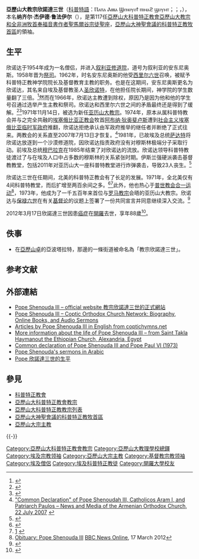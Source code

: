 {{Infobox Christian leader
|type = Pope
|honorific-prefix=亞歷山大教宗
| name = 欣諾達三世
|image = [[File:Chuck_Kennedy_-_The_Official_White_House_Photostream_-_P060409CK-0199_(pd).jpg|180px]]
|birth_name = 納齊爾·杰伊德
|term_start = 1971年11月14日
|term_end = 2012年3月17日
|predecessor = [[西里爾六世_(亞歷山大教宗)|西里爾六世]]
|successor = [[塞奧佐羅斯二世|塞奧佐羅斯二世]]
|birth_date = {{birth date |1923|8|3}}
|birthplace = [[埃及王國|埃及]][[艾斯尤特|艾斯尤特]]
|death_date ={{death date and age|2012|03|17|1923|08|3}}
|deathplace = [[埃及|埃及]][[開羅|開羅]]
|other = 欣諾達
}}

'''亞歷山大教宗欣諾達三世'''（[[科普特語|科普特語]]：Ⲡⲁⲡⲁ Ⲁⲃⲃⲁ Ϣⲉⲛⲟⲩⲟϯ ⲡⲓⲙⲁϩ ϣⲟⲩⲙⲧ；{{lang-ar|بابا الإسكندرية شنودة الثالث}}；{{lang-en|Pope Shenouda III of Alexandria}}，{{bd|1923年|8月3日|2012年|3月17日<ref>{{cite news|title=Pope of Egypt's Coptic Christian Church dies|publisher=[[USA_Today|USA Today]]|url=http://www.usatoday.com/news/religion/story/2012-03-17/coptic-pope-dead/53589320/1?csp=34news|date=2012-03-17|accessdate=2012-03-17|archive-date=2016-03-16|archive-url=https://web.archive.org/web/20160316211909/http://www.usatoday.com/news/religion/story/2012-03-17/coptic-pope-dead/53589320/1?csp=34news|dead-url=no}}</ref><ref>{{Cite web |url=http://www.cdnews.com.tw/cdnews_site/docDetail.jsp?coluid=109&docid=101850087 |title=國際/埃基督教會精神領袖謝努達去世 - 中央日報網路報 2012.03.18 |access-date=2012-03-18 |archive-url=https://web.archive.org/web/20160304091859/http://www.cdnews.com.tw/cdnews_site/docDetail.jsp?coluid=109&docid=101850087 |archive-date=2016-03-04 |dead-url=yes }}</ref>|catIdx=Shenouda}}），本名'''纳齐尔·杰伊德·鲁法伊尔'''（{{lang-ar|'''نظير جيد روفائيل'''}}），是第117任[[亞歷山大科普特正教會|亞歷山大科普特正教會]][[亞歷山大科普特正教會教宗|亞歷山大教宗和全非洲牧首奉福音書作者聖馬爾谷宗徒聖座]]，[[亞歷山大神聖會議的科普特正教牧首區|亞歷山大神聖會議的科普特正教牧首區]]的領袖。

== 生平 ==
欣诺达于1954年成为一名僧侣，并进入[[叙利亚修道院|叙利亚修道院]]，道号为叙利亚的安东尼奥斯。1958年晋为[[祭司|祭司]]。1962年，时名安东尼奥斯的他受[[西里爾六世_(亞歷山大教宗)|西里尔六世]]召唤，被赋予科普特正教神学院院长及基督教育主教的职务。也是在这期间，安东尼奥斯更名为欣诺达，其名来自埃及基督教圣人[[圣欣诺特|圣欣诺特]]，在他担任院长期间，神学院的学生数量翻了三倍。<ref name="autogenerated1">{{cite web|url=http://www.copticchurch.net/topics/pope/#Biography|title=Pope Shenouda III|accessdate=18 March 2012|date=|publisher=Copticchurch.net|archive-date=2008-02-17|archive-url=https://web.archive.org/web/20080217215308/http://www.copticchurch.net/topics/pope/#Biography|dead-url=no}}</ref>然而在1966年，欣诺达主教遭到除权，原因乃是因为他和他的学生号召通过选举产生主教和祭司。欣诺达和西里尔六世之间的矛盾最终还是得到了缓解。<ref>{{cite web|url=http://www.coptichistory.org/new_page_1494.htm|title=العلامة القمص متى المسكين|accessdate=18 March 2012|publisher=Coptichistory.org|archive-date=2018-10-07|archive-url=https://web.archive.org/web/20181007120615/http://www.coptichistory.org/new_page_1494.htm|dead-url=no}}</ref><ref>{{Cite web |url=http://www.zeitun-eg.net/members_contrib/DrGeorgeHBebawi16Nov06.doc |title=存档副本 |accessdate=2018-09-22 |archive-date=2016-08-26 |archive-url=https://web.archive.org/web/20160826235800/http://www.zeitun-eg.net/members_contrib/DrGeorgeHBebawi16Nov06.doc |dead-url=no }}</ref>1971年11月14日，被选为新任[[亞歷山大港牧首|亚历山大教宗]]。1974年，原本从属科普特教会并与之完全共融的[[埃塞俄比亞正統台瓦西多教會|埃塞俄比亚正教会]]牧首[[阿布纳·狄奥斐卢斯|阿布纳·狄奥斐卢斯]]遭到[[社会主义埃塞俄比亚临时军政府|社会主义埃塞俄比亚临时军政府]]推翻，欣诺达拒绝承认由军政府推举的继任者并断绝了正式往来。两教会的关系直至2007年7月13日才恢复。<ref>[http://www.cathcil.org/v04/doc/English/visitseng.htm#11 "Common Declaration" of Pope Shenoudah III, Catholicos Aram I, and Patriarch Paulos – News and Media of the Armenian Orthodox Church, 22 July 2007] {{webarchive|url=https://web.archive.org/web/20070907235610/http://www.cathcil.org/v04/doc/English/visitseng.htm|date=7 September 2007}}</ref>1981年，已故埃及总统[[萨达特|萨达特]]将欣诺达放逐到一个沙漠修道院，因欣诺达指责政府没有对穆斯林极端分子采取行动。前埃及总统[[穆巴拉克|穆巴拉克]]在1985年结束了对欣诺达的流放。欣诺达领导科普特教徒渡过了与在埃及人口中占多数的穆斯林的关系紧张时期。伊斯兰强硬派袭击基督教教堂，包括2011年对亚历山大一座科普特教堂进行炸弹袭击，导致23人丧生。<ref>{{Cite web |url=http://www.voanews.com/chinese/news/20120317-obit-pope-143064406.html |title=埃及科普特教派大主教谢努达去世 |accessdate=2012-03-19 |archive-date=2012-03-19 |archive-url=https://web.archive.org/web/20120319171604/http://www.voanews.com/chinese/news/20120317-obit-pope-143064406.html |dead-url=no }}</ref>

欣诺达三世在任期间，北美的科普特正教会有了长足的发展。1971年，全北美仅有4间科普特教堂，而后扩增至两百余间之多。<ref>{{cite web|url=http://www.cnewa.org/ecc-bodypg-us.aspx?eccpageID=6&IndexView=toc|title=CNEWA – The Coptic Orthodox Church|accessdate=18 March 2012|author=|date=|publisher=Cnewa.org|archiveurl=https://web.archive.org/web/20090813140152/http://www.cnewa.org/ecc-bodypg-us.aspx?eccpageID=6&IndexView=toc|archivedate=13 August 2009|deadurl=yes|df=}}</ref><ref>[http://www.sacotc.org/docs/2186_CopticChurch_broc.pdf] {{webarchive|url=https://web.archive.org/web/20080529175606/http://www.sacotc.org/docs/2186_CopticChurch_broc.pdf|date=29 May 2008}}</ref>此外，他也热心于[[普世教會合一運動|普世教会合一运动]]<ref name="BBCNews">[https://www.bbc.co.uk/news/world-middle-east-17416731 Obituary: Pope Shenouda III] {{Wayback|url=https://www.bbc.co.uk/news/world-middle-east-17416731 |date=20180921154116 }} [[BBC_News_Online|BBC News Online]], 17 March 2012</ref>，1973年，他成为了一千五百年来首位与[[教宗|罗马教宗]]会晤的亚历山大教宗。欣诺达与[[保祿六世|保禄六世]]在有关[[基督论|基督论]]的议题上签署了一份共同宣言并同意继续深入交流。<ref>{{cite web|url=http://www.copticchurch.net/topics/pope/|title=H. H. Pope Shenouda III|accessdate=2017-10-26|date=|publisher=Copticchurch.net|archive-date=2017-10-27|archive-url=https://web.archive.org/web/20171027025003/http://www.copticchurch.net/topics/pope/|dead-url=no}}</ref>

2012年3月17日欣諾達三世因患[[癌症|癌症]]在[[開羅|開羅]]去世，享年88歲<ref>{{cite news|title=Egypt's Coptic Christian Pope Shenouda III dies|publisher=BBC|url=http://www.bbc.co.uk/news/world-middle-east-17416429|date=2012-03-17|accessdate=2012-03-17|archive-date=2012-03-17|archive-url=https://web.archive.org/web/20120317180104/http://www.bbc.co.uk/news/world-middle-east-17416429|dead-url=no}}</ref>。

== 佚事 ==
* 在[[亞歷山卓|亞歷山卓]]的亞波塔拉特，那邊的一條街道被命名為「教宗欣諾達三世」。

== 参考文献 ==
{{Reflist}}

== 外部連結 ==
{{Commons|Pope Shenouda III of Alexandria}}
* [https://web.archive.org/web/20101015122835/http://www.copticpope.org/index.php Pope Shenouda III – official website 教宗欣諾達三世的正式網站]
* [http://www.copticchurch.net/topics/pope/ Pope Shenouda III – Coptic Orthodox Church Network: Biography, Online Books, and Audio Sermons] {{Wayback|url=http://www.copticchurch.net/topics/pope/ |date=20080217215308 }} {{en icon}}
* [https://web.archive.org/web/20070927234418/http://coptichymns.net/index.php?module=library&tid=1&filter=core.author:eq:H.H.%20Pope%20Shenouda%20III&pubcnt=100 Articles by Pope Shenouda III in English from coptichymns.net] {{en icon}}
* [http://st-takla.org/Pope-1.html More information about the life of Pope Shenouda III – from Saint Takla Haymanout the Ethiopian Church, Alexandria, Egypt] {{Wayback|url=http://st-takla.org/Pope-1.html |date=20080309004711 }} {{en icon}}
* [http://www.vatican.va/roman_curia/pontifical_councils/chrstuni/anc-orient-ch-docs/rc_pc_christuni_doc_19730510_copti_en.html Common declaration of Pope Shenouda III and Pope Paul VI (1973)] {{Wayback|url=http://www.vatican.va/roman_curia/pontifical_councils/chrstuni/anc-orient-ch-docs/rc_pc_christuni_doc_19730510_copti_en.html |date=20050418033834 }} {{en icon}}
* [http://st-takla.org/Multimedia/04-Sermons-01-Pope-Shenouda.html Pope Shenouda's sermons in Arabic] {{Wayback|url=http://st-takla.org/Multimedia/04-Sermons-01-Pope-Shenouda.html |date=20060426125152 }} {{en icon}}{{ar icon}}
* [http://coptipedia.com Pope 欣諾達三世的生平] {{Wayback|url=http://coptipedia.com/ |date=20110722111907 }}

== 參見 ==
* [[科普特正教會|科普特正教會]]
* [[亞歷山大科普特正教會教宗|亞歷山大科普特正教會教宗]]
* [[亞歷山大科普特正教教宗列表|亞歷山大科普特正教教宗列表]]
* [[亞歷山大神聖會議的科普特正教牧首區|亞歷山大神聖會議的科普特正教牧首區]]
* [[亞歷山大宗主教|亞歷山大宗主教]]

{{-}}
{{start box}}
{{succession box
|[[西里爾六世_(亞歷山大教宗)|西里爾六世]]
|[[亞歷山大教宗塞奧佐羅斯二世|塞奧佐羅斯二世]]
|[[亞歷山大科普特正教教宗列表|科普特教宗]]
|1971年-2012年
}}
{{end box}}

{{Authority control}}
{{DEFAULTSORT:Shenouda III of Alexandria}}
[[Category:亞歷山大科普特正教會教宗|Category:亞歷山大科普特正教會教宗]]
[[Category:亞歷山大教理學校總鐸|Category:亞歷山大教理學校總鐸]]
[[Category:埃及宗教领袖|Category:埃及宗教领袖]]
[[Category:亞歷山大宗主教|Category:亞歷山大宗主教]]
[[Category:基督教宗教领袖|Category:基督教宗教领袖]]
[[Category:埃及僧侶|Category:埃及僧侶]]
[[Category:埃及科普特正教徒|Category:埃及科普特正教徒]]
[[Category:開羅大學校友|Category:開羅大學校友]]